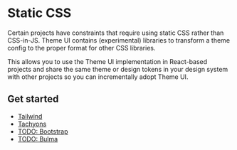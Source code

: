 
# Static CSS

Certain projects have constraints that require using static CSS rather
than CSS-in-JS. Theme UI contains (experimental) libraries to transform
a theme config to the proper format for other CSS libraries.

This allows you to use the Theme UI implementation in React-based projects
and share the same theme or design tokens in your design system with other projects so you
can incrementally adopt Theme UI.

## Get started

- [Tailwind](/css/tailwind)
- [Tachyons](/css/tachyons)
- [TODO: Bootstrap](https://github.com/system-ui/theme-ui/issues/103)
- [TODO: Bulma](https://github.com/system-ui/theme-ui/issues/104)
